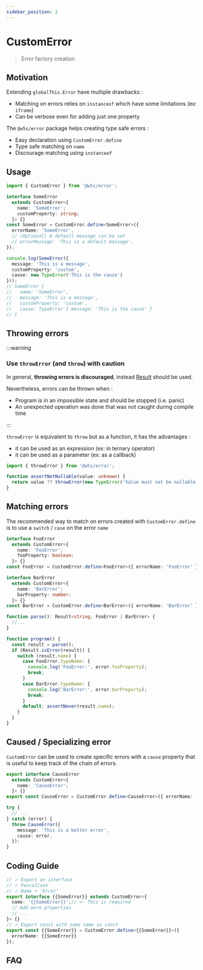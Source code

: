 ```yaml
---
sidebar_position: 2
---
```


# CustomError

> Error factory creation

<PackageBadgeGroup apiHref="/api/error" />

## Motivation

Extending `globalThis.Error` have multiple drawbacks :

- Matching on errors relies on `instanceof` which have some limitations (ex: `iframe`)
- Can be verbose even for adding just one property

The `@w5s/error` package helps creating type safe errors :

- Easy declaration using `CustomError.define`
- Type safe matching on `name`
- Discourage matching using `instanceof`

## Usage

```typescript
import { CustomError } from '@w5s/error';

interface SomeError
  extends CustomError<{
    name: 'SomeError';
    customProperty: string;
  }> {}
const SomeError = CustomError.define<SomeError>({ 
  errorName: 'SomeError',
  // (Optional) A default message can be set
  // errorMessage: 'This is a default message',
});

console.log(SomeError({
  message: 'This is a message',
  customProperty: 'custom',
  cause: new TypeError('This is the cause')
}));
// SomeError {
//   name: 'SomeError',
//   message: 'This is a message',
//   customProperty: 'custom',
//   cause: TypeError { message: 'This is the cause' }
// }
```

## Throwing errors

:::warning

### Use `throwError` (and `throw`) with caution

In general, **throwing errors is discouraged**, instead [Result](../core/result) should be used.

Nevertheless, errors can be thrown when :

- Program is in an impossible state and should be stopped (i.e. panic)
- An unexpected operation was done that was not caught during compile time

:::

`throwError` is equivalent to `throw` but as a function, it has the advantages :

- it can be used as an expression (ex: in ternary operator)
- it can be used as a parameter (ex: as a callback)

```typescript
import { throwError } from '@w5s/error';

function assertNotNullable(value: unknown) {
  return value ?? throwError(new TypeError('Value must not be nullable'));
}
```

## Matching errors

The recommended way to match on errors created with `CustomError.define` is to use a `switch` / `case` on the error `name`

```typescript
interface FooError
  extends CustomError<{
    name: 'FooError';
    fooProperty: boolean;
  }> {}
const FooError = CustomError.define<FooError>({ errorName: 'FooError' });

interface BarError
  extends CustomError<{
    name: 'BarError';
    barProperty: number;
  }> {}
const BarError = CustomError.define<BarError>({ errorName: 'BarError' });

function parse(): Result<string, FooError | BarError> {
  //...
}

function program() {
  const result = parse();
  if (Result.isError(result)) {
    switch (result.name) {
      case FooError.typeName: { 
        console.log('FooError:', error.fooProperty);
        break;
      }
      case BarError.typeName: { 
        console.log('BarError:', error.barProperty);
        break;
      }
      default: assertNever(result.name);
    }
  }
}

```

## Caused / Specializing error

`CustomError` can be used to create specific errors with a `cause` property that is useful to keep track of the chain of errors.

```typescript
export interface CauseError
  extends CustomError<{
    name: 'CauseError';
  }> {}
export const CauseError = CustomError.define<CauseError>({ errorName: 'CauseError' });

try {
  // ...
} catch (error) {
  throw CauseError({
    message: 'This is a better error',
    cause: error,
  });
}
```

## Coding Guide

```typescript
// ✓ Export an interface
// ✓ PascalCase
// ✓ Name + 'Error'
export interface {{SomeError}} extends CustomError<{
  name: '{{SomeError}}';// <- This is required
  // Add more properties
  // ...
}> {}
// ✓ Export const with same name as const
export const {{SomeError}} = CustomError.define<{{SomeError}}>({ 
  errorName: {{SomeError}}
});
```

## FAQ
